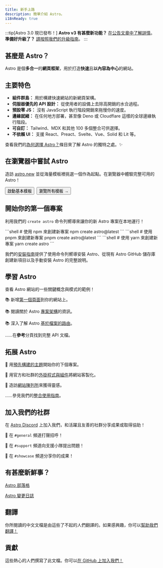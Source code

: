 ```yaml
---
title: 新手上路
description: 簡單介紹 Astro。
i18nReady: true
---
```


:::tip[Astro 3.0 現已發布！]
**Astro v3 有甚麼新功能？** [在公告文章中了解詳情](https://astro.build/blog/astro-3/)。  
**準備好升級了？** [請按照我們的升級指南](/zh-tw/guides/upgrade-to/v3/)。
:::

<h2>甚麼是 Astro？</h2>

Astro 是個**多合一**的**網頁框架**，用於打造**快速**且**以內容為中心**的網站。


## 主要特色
- **組件群島：** 用於構建快速網站的新網頁架構。
- **伺服器優先的 API 設計：** 從使用者的設備上去除高開銷的水合過程。
- **預設零 JS：** 沒有 JavaScript 執行階段開銷來拖慢你的速度。
- **邊緣就緒：** 在任何地方部署，甚至像 Deno 或 Cloudflare 這樣的全球邊緣執行階段。
- **可自訂：** Tailwind、MDX 和其他 100 多個整合可供選擇。
- **不依賴 UI：** 支援 React、Preact、Svelte、Vue、Solid 和 Lit 等。

查看我們的[為何選擇 Astro？](/zh-tw/concepts/why-astro/)條目來了解 Astro 的獨特之處。✨


## 在瀏覽器中嘗試 Astro

造訪 [astro.new](https://astro.new/) 並從海量模板裡挑選一個作為起點。在瀏覽器中體驗完整可用的 Astro！

<div style="display: flex; flex-wrap: wrap; gap: 0.5rem;">
  <Button href="https://astro.new/basics?on=stackblitz">啟動基本模板</Button>
  <Button variant="outline" href="https://astro.new/">瀏覽所有模板 →</Button>
</div>


## 開始你的第一個專案

利用我們的 `create astro` 命令列嚮導來讓你的新 Astro 專案在本地運行！

<PackageManagerTabs>
  <Fragment slot="npm">
  ```shell
  # 使用 npm 來創建新專案
  npm create astro@latest
  ```
  </Fragment>
  <Fragment slot="pnpm">
  ```shell
  # 使用 pnpm 來創建新專案
  pnpm create astro@latest
  ```
  </Fragment>
  <Fragment slot="yarn">
  ```shell
  # 使用 yarn 來創建新專案
  yarn create astro
  ```
  </Fragment>
</PackageManagerTabs>

我們的[安裝指南](/zh-tw/install/auto/)提供了使用命令列嚮導安裝 Astro、從現有 Astro GitHub 儲存庫創建新項目以及手動安裝 Astro 的完整說明。


## 學習 Astro

查看 Astro 網站的一些關鍵概念與模式的範例！

📚 新增[第一個頁面](/zh-tw/core-concepts/astro-pages/)到你的網站上。

📚 閱讀關於 Astro [專案架構](/zh-tw/core-concepts/project-structure/)的資訊。

📚 深入了解 Astro [基於檔案的路由](/zh-tw/core-concepts/routing/)。

……在**參考**分頁找到完整 API 文檔。


## 拓展 Astro

🧰 用[預先構建的主題](https://astro.build/themes)開始你的下個專案。

🧰 用官方和社群的[外掛程式與組件](https://astro.build/integrations/)將網站客製化。

🧰 造訪[網站陳列所](https://astro.build/showcase)來獲得靈感。

……參見我們的[整合使用指南](/zh-tw/guides/integrations-guide/)。


## 加入我們的社群

在 [Astro Discord](https://astro.build/chat) 上加入我們，和活躍且友善的社群分享成果或取得協助！

💬 在 `#general` 頻道打聲招呼！

💬 在 `#support` 頻道向支援小隊提出問題！

💬 在 `#showcase` 頻道分享你的成果！


## 有甚麼新鮮事？

[Astro 部落格](https://astro.build/blog/)

[Astro 變更日誌](https://github.com/withastro/astro/blob/main/packages/astro/CHANGELOG.md)


## 翻譯

你所閱讀的中文文檔是由這些了不起的人們翻譯的。如果感興趣，你可以[幫助我們翻譯！](https://github.com/withastro/docs/blob/main/contributor-guides/translating-astro-docs.md)

<TranslatorList githubRepo="withastro/docs" />


## 貢獻

這些熱心的人們撰寫了此文檔。你可以[在 GitHub 上加入我們！](https://github.com/withastro/docs)

<ContributorList githubRepo="withastro/docs" />
